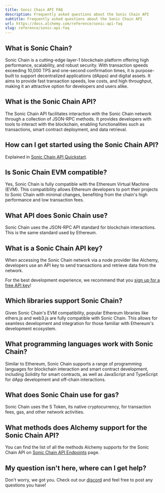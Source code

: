 ```yaml
---
title: Sonic Chain API FAQ
description: Frequently asked questions about the Sonic Chain API
subtitle: Frequently asked questions about the Sonic Chain API
url: https://docs.alchemy.com/reference/sonic-api-faq
slug: reference/sonic-api-faq
---
```


## What is Sonic Chain?

Sonic Chain is a cutting-edge layer-1 blockchain platform offering high performance, scalability, and robust security. With transaction speeds exceeding 10,000 TPS and one-second confirmation times, it is purpose-built to support decentralized applications (dApps) and digital assets. It aims to provide fast transaction speeds, low costs, and high throughput, making it an attractive option for developers and users alike.

## What is the Sonic Chain API?

The Sonic Chain API facilitates interaction with the Sonic Chain network through a collection of JSON-RPC methods. It provides developers with tools to interact with the blockchain, enabling functionalities such as transactions, smart contract deployment, and data retrieval.

## How can I get started using the Sonic Chain API?

Explained in [Sonic Chain API Quickstart](/reference/sonic-api-quickstart).

## Is Sonic Chain EVM compatible?

Yes, Sonic Chain is fully compatible with the Ethereum Virtual Machine (EVM). This compatibility allows Ethereum developers to port their projects to Sonic Chain with minimal changes, benefiting from the chain's high performance and low transaction fees.

## What API does Sonic Chain use?

Sonic Chain uses the JSON-RPC API standard for blockchain interactions. This is the same standard used by Ethereum.

## What is a Sonic Chain API key?

When accessing the Sonic Chain network via a node provider like Alchemy, developers use an API key to send transactions and retrieve data from the network.

For the best development experience, we recommend that you [sign up for a free API key](https://dashboard.alchemy.com/signup/)!

## Which libraries support Sonic Chain?

Given Sonic Chain's EVM compatibility, popular Ethereum libraries like ethers.js and web3.js are fully compatible with Sonic Chain. This allows for seamless development and integration for those familiar with Ethereum's development ecosystem.

## What programming languages work with Sonic Chain?

Similar to Ethereum, Sonic Chain supports a range of programming languages for blockchain interaction and smart contract development, including Solidity for smart contracts, as well as JavaScript and TypeScript for dApp development and off-chain interactions.

## What does Sonic Chain use for gas?

Sonic Chain uses the S Token, its native cryptocurrency, for transaction fees, gas, and other network activities.

## What methods does Alchemy support for the Sonic Chain API?

You can find the list of all the methods Alchemy supports for the Sonic Chain API on [Sonic Chain API Endpoints](/reference/sonic-api-endpoints) page.

## My question isn't here, where can I get help?

Don't worry, we got you. Check out our [discord](https://alchemy.com/discord) and feel free to post any questions you have!

